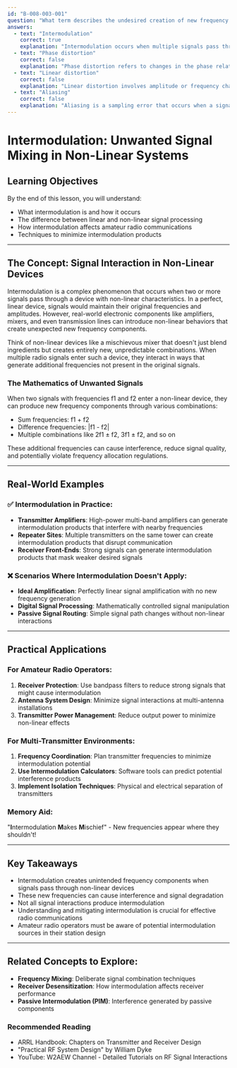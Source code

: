 ```yaml
---
id: "B-008-003-001"
question: "What term describes the undesired creation of new frequency components when one or more signals enter a non-linear device?"
answers:
  - text: "Intermodulation"
    correct: true
    explanation: "Intermodulation occurs when multiple signals pass through a non-linear device (like an amplifier or mixer), causing the generation of new, unintended frequency components that are mathematical combinations of the original signals. These unwanted products can cause interference and signal degradation in radio communication systems."
  - text: "Phase distortion"
    correct: false
    explanation: "Phase distortion refers to changes in the phase relationship between different frequency components of a signal, which affects signal timing and wave shape. Unlike intermodulation, phase distortion doesn't create new frequency components but alters the existing signal's phase characteristics."
  - text: "Linear distortion"
    correct: false
    explanation: "Linear distortion involves amplitude or frequency changes that maintain the original signal's proportional relationships. It doesn't create new frequency components like intermodulation, but instead modifies the existing signal's amplitude or frequency response uniformly."
  - text: "Aliasing"
    correct: false
    explanation: "Aliasing is a sampling error that occurs when a signal is sampled at a rate lower than the Nyquist frequency, causing high-frequency components to appear as lower-frequency signals. While it involves frequency interactions, it's specific to digital signal processing and differs from the analog non-linear device phenomenon of intermodulation."
---
```


# Intermodulation: Unwanted Signal Mixing in Non-Linear Systems

## Learning Objectives
By the end of this lesson, you will understand:
- What intermodulation is and how it occurs
- The difference between linear and non-linear signal processing
- How intermodulation affects amateur radio communications
- Techniques to minimize intermodulation products

---

## The Concept: Signal Interaction in Non-Linear Devices

Intermodulation is a complex phenomenon that occurs when two or more signals pass through a device with non-linear characteristics. In a perfect, linear device, signals would maintain their original frequencies and amplitudes. However, real-world electronic components like amplifiers, mixers, and even transmission lines can introduce non-linear behaviors that create unexpected new frequency components.

Think of non-linear devices like a mischievous mixer that doesn't just blend ingredients but creates entirely new, unpredictable combinations. When multiple radio signals enter such a device, they interact in ways that generate additional frequencies not present in the original signals.

### The Mathematics of Unwanted Signals

When two signals with frequencies f1 and f2 enter a non-linear device, they can produce new frequency components through various combinations:
- Sum frequencies: f1 + f2
- Difference frequencies: |f1 - f2|
- Multiple combinations like 2f1 ± f2, 3f1 ± f2, and so on

These additional frequencies can cause interference, reduce signal quality, and potentially violate frequency allocation regulations.

---

## Real-World Examples

### ✅ Intermodulation in Practice:
- **Transmitter Amplifiers**: High-power multi-band amplifiers can generate intermodulation products that interfere with nearby frequencies
- **Repeater Sites**: Multiple transmitters on the same tower can create intermodulation products that disrupt communication
- **Receiver Front-Ends**: Strong signals can generate intermodulation products that mask weaker desired signals

### ❌ Scenarios Where Intermodulation Doesn't Apply:
- **Ideal Amplification**: Perfectly linear signal amplification with no new frequency generation
- **Digital Signal Processing**: Mathematically controlled signal manipulation
- **Passive Signal Routing**: Simple signal path changes without non-linear interactions

---

## Practical Applications

### For Amateur Radio Operators:
1. **Receiver Protection**: Use bandpass filters to reduce strong signals that might cause intermodulation
2. **Antenna System Design**: Minimize signal interactions at multi-antenna installations
3. **Transmitter Power Management**: Reduce output power to minimize non-linear effects

### For Multi-Transmitter Environments:
1. **Frequency Coordination**: Plan transmitter frequencies to minimize intermodulation potential
2. **Use Intermodulation Calculators**: Software tools can predict potential interference products
3. **Implement Isolation Techniques**: Physical and electrical separation of transmitters

### Memory Aid:
"**I**ntermodulation **M**akes **M**ischief" - New frequencies appear where they shouldn't!

---

## Key Takeaways

- Intermodulation creates unintended frequency components when signals pass through non-linear devices
- These new frequencies can cause interference and signal degradation
- Not all signal interactions produce intermodulation
- Understanding and mitigating intermodulation is crucial for effective radio communications
- Amateur radio operators must be aware of potential intermodulation sources in their station design

---

## Related Concepts to Explore:
- **Frequency Mixing**: Deliberate signal combination techniques
- **Receiver Desensitization**: How intermodulation affects receiver performance
- **Passive Intermodulation (PIM)**: Interference generated by passive components

### Recommended Reading

- ARRL Handbook: Chapters on Transmitter and Receiver Design
- "Practical RF System Design" by William Dyke
- YouTube: W2AEW Channel - Detailed Tutorials on RF Signal Interactions